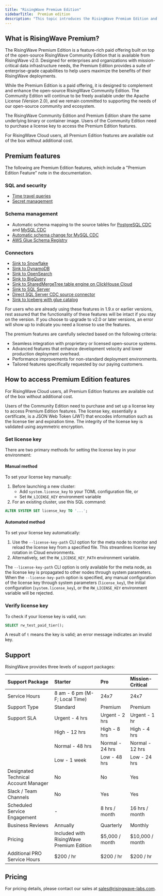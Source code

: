 ```yaml
---
title: "RisingWave Premium Edition"
sidebarTitle:  Premium edition
description: "This topic introduces the RisingWave Premium Edition and offers a complete list of all premium features."
---
```


## What is RisingWave Premium?

The RisingWave Premium Edition is a feature-rich paid offering built on top of the open-source RisingWave Community Edition that is available from RisingWave v2.0\. Designed for enterprises and organizations with mission-critical data infrastructure needs, the Premium Edition provides a suite of enterprise-grade capabilities to help users maximize the benefits of their RisingWave deployments.

While the Premium Edition is a paid offering, it is designed to complement and enhance the open-source RisingWave Community Edition. The Community Edition will continue to be freely available under the Apache License (Version 2.0), and we remain committed to supporting the needs of our open-source community and ecosystem.

The RisingWave Community Edition and Premium Edition share the same underlying binary or container image. Users of the Community Edition need to purchase a license key to access the Premium Edition features.

For RisingWave Cloud users, all Premium Edition features are available out of the box without additional cost. 

## Premium features

The following are Premium Edition features, which include a "Premium Edition Feature" note in the documentation.

### SQL and security

* [Time travel queries](/processing/time-travel-queries)
* [Secret management](/operate/manage-secrets)

### Schema management

* Automatic schema mapping to the source tables for [PostgreSQL CDC](/integrations/sources/postgresql-cdc#automatically-map-upstream-table-schema) and [MySQL CDC](/integrations/sources/mysql-cdc#automatically-map-upstream-table-schema)
* [Automatic schema change for MySQL CDC](/integrations/sources/mysql-cdc#automatically-change-schema)
* [AWS Glue Schema Registry](/integrations/sources/kafka#read-schemas-from-aws-glue-schema-registry)

### Connectors

* [Sink to Snowflake](/integrations/destinations/snowflake)
* [Sink to DynamoDB](/integrations/destinations/amazon-dynamodb)
* [Sink to OpenSearch](/integrations/destinations/opensearch)
* [Sink to BigQuery](/integrations/destinations/bigquery)
* [Sink to SharedMergeTree table engine on ClickHouse Cloud](/integrations/destinations/clickhouse#supported-table-engines)
* [Sink to SQL Server](/integrations/destinations/sql-server)
* [Direct SQL Server CDC source connector](/integrations/sources/sql-server-cdc)
* [Sink to Iceberg with glue catalog](/integrations/destinations/apache-iceberg#glue-catelogs)

For users who are already using these features in 1.9.x or earlier versions, rest assured that the functionality of these features will be intact if you stay on the version. If you choose to upgrade to v2.0 or later versions, an error will show up to indicate you need a license to use the features.

The premium features are carefully selected based on the following criteria:

- Seamless integration with proprietary or licensed open-source systems.
- Advanced features that enhance development velocity and lower production deployment overhead.
- Performance improvements for non-standard deployment environments.
- Tailored features specifically requested by our paying customers.

## How to access Premium Edition features

For RisingWave Cloud users, all Premium Edition features are available out of the box without additional cost.

Users of the Community Edition need to purchase and set up a license key to access Premium Edition features. The license key, essentially a certificate, is a JSON Web Token (JWT) that encodes information such as the license tier and expiration time. The integrity of the license key is validated using asymmetric encryption.

### Set license key

There are two primary methods for setting the license key in your environment:

#### Manual method

To set your license key manually:

1. Before launching a new cluster:
   * Add `system.license_key` to your TOML configuration file, or
   * Set `RW_LICENSE_KEY` environment variable
2. For an existing cluster, use this SQL command:
```sql
ALTER SYSTEM SET license_key TO '...';
```

#### Automated method

To set your license key automatically:

1. Use the `--license-key-path` CLI option for the meta node to monitor and reload the license key from a specified file. This streamlines license key rotation in Cloud environments.
2. Alternatively, set the `RW_LICENSE_KEY_PATH` environment variable.

The `--license-key-path` CLI option is only available for the meta node, as the license key is propagated to other nodes through system parameters. When the `--license-key-path` option is specified, any manual configuration of the license key through system parameters (`license_key`), the initial configuration (`system.license_key`), or the `RW_LICENSE_KEY` environment variable will be rejected.

### Verify license key

To check if your license key is valid, run:

```sql
SELECT rw_test_paid_tier();
```

A result of `t` means the key is valid; an error message indicates an invalid key.


## Support

RisingWave provides three levels of support packages:

|  **Support Package**     |  **Starter**                   |  **Pro**      | **Mission-Critical** |
| :---  | :---  | :---  | :---  |
| Service Hours            | 8 am - 6 pm (M-F; Local Time)   | 24x7              | 24x7 |
| Support Type             | Standard                       | Premium           | Premium|
| Support SLA              | Urgent - 4 hrs                 | Urgent - 2 hrs  | Urgent - 1 hr |
|                          | High - 12 hrs                  | High - 8 hrs    | High - 4 hrs |
|                          | Normal - 48 hrs                | Normal - 24 hrs | Normal - 12 hrs |
|                          | Low - 1 week                   | Low - 48 hrs    | Low - 24 hrs |
|Designated Technical Account Manager      | No   |No                | Yes|
| Slack / Team Channels    | No                             | Yes               | Yes |
|Scheduled Service Engagement| -                            |8 hrs / month      | 16 hrs / month |
| Business Reviews         | Annually                         | Quarterly         | Monthly |
| Pricing                  | Included with RisingWave Premium Edition | $5,000 / month   | $10,000 / month |
| Additional PRO Service Hours  | $200 / hr                 | $200 / hr        | $200 / hr |

## Pricing

For pricing details, please contact our sales at [sales@risingwave-labs.com](mailto:sales@risingwave-labs.com).